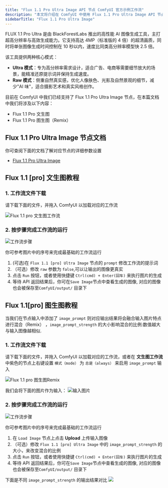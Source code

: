 ```yaml
---
title: "Flux 1.1 Pro Ultra Image API 节点 ComfyUI 官方示例工作流"
description: "本文将介绍在 ComfyUI 中使用 Flux 1.1 Pro Ultra Image API 节点的相关功能"
sidebarTitle: "Flux 1.1 Pro Ultra Image"
---
```



FLUX 1.1 Pro Ultra 是由 BlackForestLabs 推出的高性能 AI 图像生成工具，主打超高分辨率与高效生成能力。它支持高达 4MP（标准版的 4 倍）的超清画质，同时将单张图像生成时间控制在 10 秒以内，速度比同类高分辨率模型快 2.5 倍。

该工具提供两种核心模式：
- **Ultra 模式**：专为高分辨率需求设计，适合广告、电商等需要细节放大的场景，能精准还原提示词并保持生成速度。
- **Raw 模式**：侧重自然真实感，优化人像肤色、光影及自然景观的细节，减少"AI 味"，适合摄影艺术和真实风格创作。

目前在 ComfyUI 中我们已经支持了 Flux 1.1 Pro Ultra Image 节点，在本篇文档中我们将涉及以下内容：
- Flux 1.1 Pro 文生图
- Flux 1.1 Pro 图生图（Remix）

<ReqHint/>
<UpdateReminder/>

## Flux 1.1 Pro Ultra Image 节点文档

你可查阅下面的文档了解对应节点的详细参数设置

- [Flux 1.1 Pro Ultra Image](/zh-CN/built-in-nodes/api-node/image/bfl/flux-1-1-pro-ultra-image)

## Flux 1.1 [pro] 文生图教程

### 1. 工作流文件下载

请下载下面的文件，并拖入 ComfyUI 以加载对应的工作流

![Flux 1.1 pro 文生图工作流](https://raw.githubusercontent.com/Comfy-Org/example_workflows/main/api_nodes/bfl/flux_1_1_pro_t2i.png)

### 2. 按步骤完成工作流的运行

![工作流步骤](/images/tutorial/api_nodes/bfl/flux_1_1_pro_t2i_step_guide.jpg)

你可参考图片中的序号来完成最基础的工作流运行

1. (可选)在 `Flux 1.1 [pro] Ultra Image` 节点的 `prompt` 修改工作流的提示词
2. （可选）修改 `raw` 参数为 `false`,可以让输出的图像更真实
2. 点击 `Run` 按钮，或者使用快捷键 `Ctrl(cmd) + Enter(回车)` 来执行图片的生成
3. 等待 API 返回结果后，你可在`Save Image`节点中查看生成的图像, 对应的图像也会被保存至`ComfyUI/output/` 目录下

## Flux 1.1[pro] 图生图教程

当我们在节点输入中添加了 `image_prompt` 则对应输出结果将会融合输入图片特点进行混合（Remix） ，`image_prompt_strength` 的大小影响混合的比例:数值越大与输入图像越相似.

### 1. 工作流文件下载

请下载下面的文件，并拖入 ComfyUI 以加载对应的工作流，或者在 **文生图工作流**  中紫色的节点上右键设置 `模式（mode）` 为 `总是（always）` 来启用 `image_prompt` 输入

![Flux 1.1 pro 图生图Remix](https://raw.githubusercontent.com/Comfy-Org/example_workflows/main/api_nodes/bfl/flux_1_1_pro_i2i.png)

我们会将下面的图片作为输入：
![输入图片](https://raw.githubusercontent.com/Comfy-Org/example_workflows/main/api_nodes/openai-dall-e-3/text2image.png)

### 2. 按步骤完成工作流的运行

![工作流步骤](/images/tutorial/api_nodes/bfl/flux_1_1_pro_i2i_step_guide.jpg)

你可参考图片中的序号来完成最基础的工作流运行
1. 在 `Load Image` 节点上点击 **Upload** 上传输入图像
2. （可选）修改 `Flux 1.1 [pro] Ultra Image` 中的 `image_prompt_strength` 的大小，来改变混合的比例
2. 点击 `Run` 按钮，或者使用快捷键 `Ctrl(cmd) + Enter(回车)` 来执行图片的生成
3. 等待 API 返回结果后，你可在`Save Image`节点中查看生成的图像, 对应的图像也会被保存至`ComfyUI/output/` 目录下

下面是不同 `image_prompt_strength` 的输出结果对比
![](/images/tutorial/api_nodes/bfl/flux_1_1_pro_image_prompt_strength.jpg)
